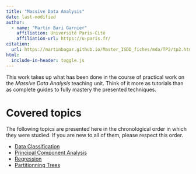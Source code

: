 ```yaml
---
title: "Massive Data Analysis"
date: last-modified
author: 
  - name: "Martin Bari Garnier"
    affiliation: Université Paris-Cité
    affiliation-url: https://u-paris.fr/
citation:
  url: https://martinbagar.github.io/Master_ISDD_fiches/mda/TP2/tp2.html
html:
  include-in-header: toggle.js
---
```


This work takes up what has been done in the course of practical work on the *Massive Data Analysis* teaching unit. Think of it more as tutorials than as complete guides to fully mastery the presented techniques.

# Covered topics

The following topics are presented here in the chronological order in which they were studied. If you are new to all of them, please respect this order.

- [Data Classification](TP1/tp1.qmd)
- [Principal Component Analysis](TP2/tp2.qmd)
- [Regression](TP3/tp3.qmd)
- [Partitionning Trees](TP4/tp4.qmd)

